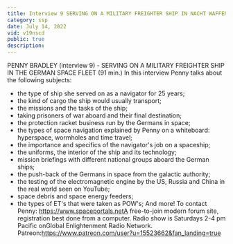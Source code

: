 ```yaml
---
title: Interview 9 SERVING ON A MILITARY FREIGHTER SHIP IN NACHT WAFFEN
category: ssp
date: July 14, 2022
vid: v19nscd
public: true
description:
---
```

PENNY BRADLEY (interview 9) - SERVING ON A MILITARY FREIGHTER SHIP IN THE GERMAN SPACE FLEET (91 min.)
In this interview Penny talks about the following subjects:
- the type of ship she served on as a navigator for 25 years;
- the kind of cargo the ship would usually transport;
- the missions and the tasks of the ship;
- taking prisoners of war aboard and their final destination;
- the protection racket business run by the Germans in space;
- the types of space navigation explained by Penny on a whiteboard: hyperspace, wormholes and time travel;
- the importance and specifics of the navigator's job on a spaceship;
- the uniforms, the interior of the ship and its technology;
- mission briefings with different national groups aboard the German ships;
- the push-back of the Germans in space from the galactic authority;
- the testing of the electromagnetic engine by the US, Russia and China in the real world seen on YouTube;
- space debris and space energy feeders;
- the types of ET's that were taken as POW's;
And more!
To contact Penny:
https://www.spaceportals.net​​​​A free-to-join modern forum site, registration best done from a computer.
Radio show is Saturdays 2-4 pm Pacific onGlobal Enlightenment Radio Network.
Patreon:https://www.patreon.com/user?u=15523662&fan_landing=true
